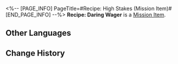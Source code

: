 <%-- [PAGE_INFO]
PageTitle=#Recipe: High Stakes (Mission Item)#
[END_PAGE_INFO] --%>
{{Item Infobox
|title       = Recipe: Daring Wager
|id          = 150013
|image       = Item Recipe- High Stakes (Mission Item).png{{subst:void|<!--$UPLOAD:<<SpriteOutput/ItemFigures/408802.png>-<Item Recipe- High Stakes (Mission Item).png>-<Item Icons>>-->}}
|type        = Mission Item
|invCategory = Missions
|rarity      = 3
|effect      = 
|description = The poker game continued, reaching the fourth round. The man could not stop himself from checking his hand &mdash; his confidence had long since wavered.<br />"A true gambler won't hesitate to call, even if the chances of winning are impossibly small..." The young man on the opposite side of the table snickered, pushing all his chips forward. "All in."
}}
{{Description|''"Being content is a virtue for mortals, whereas hesitation is a fatal flaw for gamblers."''}}
'''Recipe: Daring Wager''' is a [[Mission Item]].

==Other Languages==
{{Other Languages
|en   = Recipe: Daring Wager
|zhs  = 调饮材料：孤注一掷
|zht  = 調飲材料：孤注一擲
|ja   = カクテルの材料：大博打
|ko   = 음료 재료: 마지막 승부
|es   = Receta: Apuesta arriesgada
|fr   = Recette&nbsp;: Pari osé
|ru   = Рецепт: Ва-банк
|th   = ส่วนผสมเครื่องดื่ม: High Stakes
|vi   = Nguyên Liệu Pha Chế: Liều Một Phen
|de   = Rezept: Alles oder nichts
|id   = Bahan Racikan: High Stakes
|pt   = Receita: Aposta Ousada
}}

==Change History==
{{Change History|2.1}}